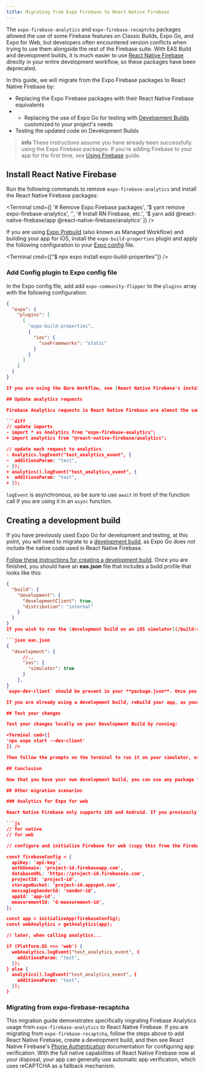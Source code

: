 ```yaml
---
title: Migrating from Expo Firebase to React Native Firebase
---
```



The `expo-firebase-analytics` and `expo-firebase-recaptcha` packages allowed the use of some Firebase features on Classic Builds, Expo Go, and Expo for Web, but developers often encountered version conflicts when trying to use them alongside the rest of the Firebase suite. With EAS Build and development builds, it is much easier to use [React Native Firebase](https://rnfirebase.io/) directly in your entire development workflow, so these packages have been deprecated.

In this guide, we will migrate from the Expo Firebase packages to React Native Firebase by:
- Replacing the Expo Firebase packages with their React Native Firebase equivalents
- - Replacing the use of Expo Go for testing with [Development Builds](/development/introduction/) customized to your project's needs
- Testing the updated code on Development Builds

> **info** These instructions assume you have already been successfully using the Expo Firebase packages. If you're adding Firebase to your app for the first time, see [Using Firebase](/guides/using-firebase) guide.

## Install React Native Firebase
Run the following commands to remove `expo-firebase-analytics` and install the React Native Firebase packages:

<Terminal cmd={[
'# Remove Expo Firebase packages',
'$ yarn remove expo-firebase-analytics',
'',
'# Install RN Firebase, etc.',
'$ yarn add @react-native-firebase/app @react-native-firebase/analytics'
]} />

If you are using [Expo Prebuild](/guides/adopting-prebuild) (also known as Managed Workflow) and building your app for iOS, install the `expo-build-properties` plugin and apply the following configuration to your [Expo config](/workflow/configuration/) file.

<Terminal cmd={["$ npx expo install expo-build-properties"]} />

### Add Config plugin to Expo config file

In the Expo config file, add add `expo-community-flipper` to the `plugins` array with the following configuration:

```json app.json
{
  "expo": {
    "plugins": [
      [
        "expo-build-properties",
        {
          "ios": {
            "useFrameworks": "static"
          }
        }
      ]
    ]
  }
}

If you are using the Bare Workflow, see [React Native Firebase's installation instructions](https://rnfirebase.io/#bare-workflow).

## Update analytics requests

Firebase Analytics requests in React Native Firebase are almost the same- mostly, they are imported a little differently. Update your code as shown here:

```diff
// update imports
- import * as Analytics from "expo-firebase-analytics";
+ import analytics from "@react-native-firebase/analytics";

// update each request to analytics
- Analytics.logEvent("test_analytics_event", {
-  additionaParam: "test",
- });
+ analytics().logEvent("test_analytics_event", {
+  additionaParam: "test",
+ });
```

`logEvent` is asynchronous, so be sure to use `await` in front of the function call if you are using it in an `async` function.

## Creating a development build

If you have previously used Expo Go for development and testing, at this point, you will need to migrate to a [development build](/development/introduction/#from-expo-go-to-development-builds), as Expo Go does not include the native code used in React Native Firebase.

[Follow these instructions for creating a development build](https://docs.expo.dev/development/getting-started/). Once you are finished, you should have an **eas.json** file that includes a build profile that looks like this:

```json eas.json
{
  "build": {
    "development": {
      "developmentClient": true,
      "distribution": "internal"
    }
  }
}
If you wish to run the [development build on an iOS simulator](/build-reference/simulators/) instead of a device, include the `ios.simulator` in your profile:

```json eas.json
{
  "development": {
      //..
      "ios": {
        "simulator": true
      }
    },
}
`expo-dev-client` should be present in your **package.json**. Once you run [`eas build`](/build/#running-a-build) with your development build [profile](/build/eas-json/#build-profiles) and platform of choice, you will have an app binary file that you can install on your device or simulator.

If you are already using a development build, rebuild your app, as your native code dependencies have changed.

## Test your changes

Test your changes locally on your Development Build by running:

<Terminal cmd={[
'npx expo start --dev-client'
]} />

Then follow the prompts on the terminal to run it on your simulator, or scan the QR code to run it on your device. Try an action that will register a Firebase Analytics event. Note that it may take a few minutes for events to show up in the Firebase Console.

## Conclusion

Now that you have your own development build, you can use any package from React Native Firebase library in your development and testing workflow. You're only minutes away from adding [any additional native functionality you'd like](/development/getting-started/#customizing-your-runtime).

## Other migration scenarios

### Analytics for Expo for web

React Native Firebase only supports iOS and Android. If you previously used `expo-firebase-analytics` to send events from an Expo for web client, you will need to use the Firebase JavaScript (JS) SDK. In the Firebase Console, go to Project Settings, and then your web app, and copy the code under "SDK setup and configuration." You can switch between React Native Firebase and Firebase JS requests using the `Platform` component:

```js
// for native
// for web

// configure and initialize Firebase for web (copy this from the Firebase Console Project Settings for the exact values)

const firebaseConfig = {
  apiKey: 'api-key',
  authDomain: 'project-id.firebaseapp.com',
  databaseURL: 'https://project-id.firebaseio.com',
  projectId: 'project-id',
  storageBucket: 'project-id.appspot.com',
  messagingSenderId: 'sender-id',
  appId: 'app-id',
  measurementId: 'G-measurement-id',
};

const app = initializeApp(firebaseConfig);
const webAnalytics = getAnalytics(app);

// later, when calling analytics...

if (Platform.OS === 'web') {
  webAnalytics.logEvent("test_analytics_event", {
    additionaParam: "test",
  });
} else {
  analytics().logEvent("test_analytics_event", {
    additionaParam: "test",
  });
}
```

### Migrating from expo-firebase-recaptcha

This migration guide demonstrates specifically migrating Firebase Analytics usage from `expo-firebase-analytics` to React Native Firebase. If you are migrating from `expo-firebase-recaptcha`, follow the steps above to add React Native Firebase, create a development build, and then see React Native Firebase's [Phone Authentication](https://rnfirebase.io/auth/phone-auth) documentation for configuring app verification. With the full native capabilities of React Native Firebase now at your disposal, your app can generally use automatic app verification, which uses reCAPTCHA as a fallback mechanism.
